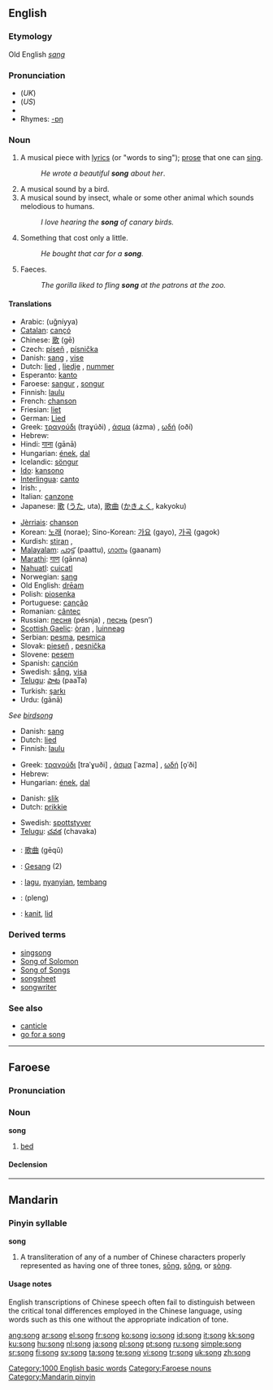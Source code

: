 {{see|sōng|sǒng|sòng}}
{{wikipedia|Song}}
==English==

===Etymology===
Old English ''[[sang]]''

===Pronunciation===
* (''UK'') {{IPA|/sɒŋ/}}
* (''US'') {{IPA|/sɑŋ/}}
* {{audio|en-us-song.ogg|Audio (US)}}
* Rhymes: [[Rhymes:English:-ɒŋ|-ɒŋ]]

===Noun===
{{en-noun}}

# A musical piece with [[lyrics]] (or "words to sing"); [[prose]] that one can [[sing]].
#: ''He wrote a beautiful '''song''' about her''.
# A musical sound by a bird.
# A musical sound by insect, whale or some other animal which sounds melodious to humans.
#: ''I love hearing the '''song''' of canary birds.''
# Something that cost only a little.
#: ''He bought that car for a '''song'''.''
# Faeces.
#: ''The gorilla liked to fling '''song''' at the patrons at the zoo.''

====Translations====

{{trans-top|music with words}}
* Arabic: {{Arab|[[اغنية|أغنية]]}} (uğníyya) {{f}}
* [[Catalan]]: [[cançó]] {{f}}
* Chinese: [[歌]] (gē)
* Czech: [[píseň]] {{f}}, [[písnička]] {{f}}
* Danish: [[sang]] {{c}}, [[vise]] {{c}}
* Dutch: [[lied]] {{n}}, [[liedje]] {{n}}, [[nummer]]
* Esperanto: [[kanto]]
* Faroese: [[sangur]] {{m}}, [[songur]] {{m}}
* Finnish: [[laulu]]
* French: [[chanson]] {{f}}
* Friesian: [[liet]]
* German: [[Lied]] {{n}}
* Greek: [[τραγούδι]] (traɣúði) {{n}}, [[άσμα]] (ázma) {{n}}, [[ωδή]] (oðí) {{f}}
* Hebrew: {{he-translation|שיר|shír}} {{m}}
* Hindi: [[गाना]] (gānā) {{m}}
* Hungarian: [[ének]], [[dal]]
* Icelandic: [[söngur]] {{m}}
* [[Ido]]: [[kansono]]
* [[Interlingua]]: [[canto]]
* Irish: {{t|ga|amhrán|m}}, {{t|ga|ceol|m}}
* Italian: [[canzone]] {{f}}
* Japanese: [[歌]] ([[うた]], uta), [[歌曲]] ([[かきょく]], kakyoku)
{{trans-mid}}
* [[Jèrriais]]: [[chanson#Jèrriais|chanson]] {{f}}
* Korean: [[노래]] (norae); Sino-Korean: [[가요]] (gayo), [[가곡]] (gagok)
* Kurdish: [[stiran]] {{f}}, {{KUchar|[[گۆرانی]]}}
* [[Malayalam]]: [[പാട്ട്]] (paattu), [[ഗാനം]] (gaanam)
* [[Marathi]]: [[गाण]] (gānna)
* [[Nahuatl]]: [[cuicatl]]
* Norwegian: [[sang]]
* Old English: [[dream#Old English|drēam]]
* Polish: [[piosenka]] {{f}}
* Portuguese: [[canção]] {{f}}
* Romanian: [[cântec]] {{n}}
* Russian: [[песня]] (pésnja) {{f}}, [[песнь]] (pesn’) {{f}}
* [[Scottish Gaelic]]: [[òran]] {{m}}, [[luinneag]] {{f}}
* Serbian: [[pesma]], [[pesmica]]
* Slovak: [[pieseň#Slovak|pieseň]] {{f}}, [[pesnička#Slovak|pesnička]] {{f}}
* Slovene: [[pesem]] {{f}}
* Spanish: [[canción]] {{f}}
* Swedish: [[sång]], [[visa#Swedish|visa]]
* [[Telugu]]: [[పాట]] (paaTa)
* Turkish: [[şarkı]]
* Urdu: {{ur-Arab|[[گانا]]}} (gānā) {{m}}
{{trans-bottom}}

{{trans-top|sound of a bird}}
''See [[birdsong]]''
{{trans-mid}}
{{trans-bottom}}

{{trans-top|sound of another animal}}
* Danish: [[sang]] {{c}}
* Dutch: [[lied]]
* Finnish: [[laulu]]
{{trans-mid}}
* Greek: [[τραγούδι]] [traˈɣuði] {{n}}, [[άσμα]] [ˈazma] {{n}}, [[ωδή]] [o̞ˈði] {{f}}
* Hebrew: {{he-translation|שירה|shirá}} {{f}}
* Hungarian: [[ének]], [[dal]]
{{trans-bottom}}

{{trans-top|inexpensive deal}}
* Danish: [[slik]] {{c}}
* Dutch: [[prikkie]]
{{trans-mid}}
* Swedish: [[spottstyver]]
* [[Telugu]]: [[చవక]] (chavaka)
{{trans-bottom}}

{{checktrans-top}}
* {{ttbc|Chinese}}: [[歌曲]] (gēqǔ)
* {{ttbc|German}}: [[Gesang]] {{m}} (2)
* {{ttbc|Indonesian}}: [[lagu]], [[nyanyi|nyanyian]], [[tembang]]
* {{ttbc|Thai}}: {{Thai|[[เพลง]]}} (pleng)
* {{ttbc|Volapük}}: [[kanit]], [[lid#Volapük|lid]]
{{checktrans-bottom}}

===Derived terms===
* [[singsong]]
* [[Song of Solomon]]
* [[Song of Songs]]
* [[songsheet]]
* [[songwriter]]

===See also===
* [[canticle]]
* [[go for a song]]

[[Category:1000 English basic words]]

----

==Faroese==

===Pronunciation===
{{IPA|[sɔŋg]}}

===Noun===
'''song''' {{f}}

# [[bed]]

====Declension====
{{fo-decl-noun-f11|s|o|ng|ei|e}}

[[Category:Faroese nouns]]

----

==Mandarin==

===Pinyin syllable===
'''song'''

# A transliteration of any of a number of Chinese characters properly represented as having one of three tones, [[sōng]], [[sǒng]], or [[sòng]].

====Usage notes====
English transcriptions of Chinese speech often fail to distinguish between the critical tonal differences employed in the Chinese language, using words such as this one without the appropriate indication of tone.

[[Category:Mandarin pinyin]]

[[ang:song]]
[[ar:song]]
[[el:song]]
[[fr:song]]
[[ko:song]]
[[io:song]]
[[id:song]]
[[it:song]]
[[kk:song]]
[[ku:song]]
[[hu:song]]
[[nl:song]]
[[ja:song]]
[[pl:song]]
[[pt:song]]
[[ru:song]]
[[simple:song]]
[[sr:song]]
[[fi:song]]
[[sv:song]]
[[ta:song]]
[[te:song]]
[[vi:song]]
[[tr:song]]
[[uk:song]]
[[zh:song]]